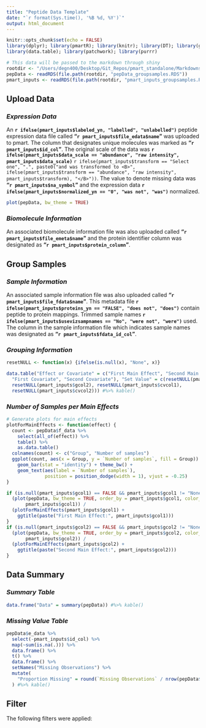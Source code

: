 ```yaml
---
title: "Peptide Data Template"
date: "`r format(Sys.time(), '%B %d, %Y')`"
output: html_document
---
```


```r
knitr::opts_chunk$set(echo = FALSE)
library(dplyr); library(pmartR); library(knitr); library(DT); library(ggplot2);
library(data.table); library(patchwork); library(purrr)

# This data will be passed to the markdown through shiny
rootdir <- "/Users/degn400/Desktop/Git_Repos/pmart_standalone/Markdowns"
pepData <- readRDS(file.path(rootdir, "pepData_groupsamples.RDS"))
pmart_inputs <- readRDS(file.path(rootdir, "pmart_inputs_groupsamples.RDS"))
```

## Upload Data 

### *Expression Data*

An **`r ifelse(pmart_inputs$labeled_yn, "labelled", "unlabelled")`** peptide expression 
data file called **"`r pmart_inputs$file_edata$name`"** was uploaded to pmart. The column 
that designates unique molecules was marked as **"`r pmart_inputs$id_col`"**. The original
scale of the data was **`r ifelse(pmart_inputs$data_scale == "abundance", "raw intensity", pmart_inputs$data_scale)`**
`r ifelse(pmart_inputs$transform == "Select one", ".", paste0("and was transformed to <B>", ifelse(pmart_inputs$transform == "abundance", "raw intensity", pmart_inputs$transform), "</B>"))`. 
The value to denote missing data was **"`r pmart_inputs$na_symbol`"** and the expression data
**`r ifelse(pmart_inputs$normalized_yn == "0", "was not", "was")`** normalized. 

```r
plot(pepData, bw_theme = TRUE)
```

### *Biomolecule Information*

An associated biomolecule information file was also uploaded called 
**"`r pmart_inputs$file_emeta$name`"** and the protein identifier column was
designated as **"`r pmart_inputs$protein_column`"**.

## Group Samples

### *Sample Information*

An associated sample information file was also uploaded called 
**"`r pmart_inputs$file_fdata$name`"**. This metadata file 
**`r ifelse(pmart_inputs$proteins_yn == "FALSE", "does not", "does")`**
contain peptide to protein mappings. Trimmed sample names
**`r ifelse(pmart_inputs$usevizsampnames == "No", "were not", "were")`** used. The 
column in the sample information file which indicates sample names was 
designated as **"`r pmart_inputs$fdata_id_col`"**.

### *Grouping Information*

```r
resetNULL <- function(x) {ifelse(is.null(x), "None", x)}

data.table("Effect or Covariate" = c("First Main Effect", "Second Main Effect",
  "First Covariate", "Second Covariate"), "Set Value" = c(resetNULL(pmart_inputs$gcol1),
  resetNULL(pmart_inputs$gcol2), resetNULL(pmart_inputs$cvcol1), 
  resetNULL(pmart_inputs$cvcol2))) #%>% kable()
```

### *Number of Samples per Main Effects*

```r
# Generate plots for main effects 
plotForMainEffects <- function(effect) {
  count <- pepData$f_data %>%
    select(all_of(effect)) %>%
    table() %>%
    as.data.table() 
  colnames(count) <- c("Group", "Number of samples")
  ggplot(count, aes(x = Group, y = `Number of samples`, fill = Group)) +
    geom_bar(stat = "identity") + theme_bw() + 
    geom_text(aes(label = `Number of samples`), 
              position = position_dodge(width = 1), vjust = -0.25)
}

if (is.null(pmart_inputs$gcol1) == FALSE && pmart_inputs$gcol1 != "None") {
  (plot(pepData, bw_theme = TRUE, order_by = pmart_inputs$gcol1, color_by = 
       pmart_inputs$gcol1)) /
  (plotForMainEffects(pmart_inputs$gcol1) + 
    ggtitle(paste("First Main Effect:", pmart_inputs$gcol1))) 
}
if (is.null(pmart_inputs$gcol2) == FALSE && pmart_inputs$gcol2 != "None") {
  (plot(pepData, bw_theme = TRUE, order_by = pmart_inputs$gcol2, color_by = 
       pmart_inputs$gcol2)) /
  (plotForMainEffects(pmart_inputs$gcol2) + 
    ggtitle(paste("Second Main Effect:", pmart_inputs$gcol2))) 
}
```

## Data Summary

### *Summary Table*

```r
data.frame("Data" = summary(pepData)) #%>% kable()
```

### *Missing Value Table*

```r
pepData$e_data %>%
  select(-pmart_inputs$id_col) %>%
  map(~sum(is.na(.))) %>%
  data.frame() %>%
  t() %>%
  data.frame() %>%
  setNames("Missing Observations") %>%
  mutate(
    "Proportion Missing" = round(`Missing Observations` / nrow(pepData$e_data), 3),
  ) #%>% kable()

```

## Filter

The following filters were applied: 





